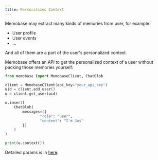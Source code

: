 ```yaml
---
title: Personalized Context
---
```


Memobase may extract many kinds of memories from user, for example:
- User profile
- User events
- ...

And all of them are a part of the user's personalized context.

Memobase offers an API to get the personalized context of a user without packing those memories yourself:
```python
from memobase import MemobaseClient, ChatBlob

client = MemobaseClient(api_key="your_api_key")
uid = client.add_user()
u = client.get_user(uid)

u.insert(
    ChatBlob(
        messages=[{
                "role": "user",
                "content": "I'm Gus"
        }]
    )
)

print(u.context())
```
Detailed params is in [here](/api-reference/prompt/get_context).


